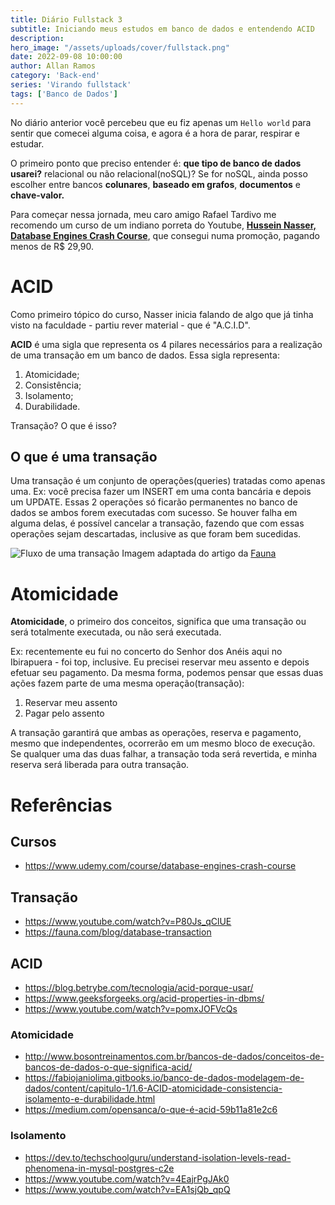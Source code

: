 ```yaml
---
title: Diário Fullstack 3
subtitle: Iniciando meus estudos em banco de dados e entendendo ACID
description:
hero_image: "/assets/uploads/cover/fullstack.png"
date: 2022-09-08 10:00:00
author: Allan Ramos
category: 'Back-end'
series: 'Virando fullstack'
tags: ['Banco de Dados']
---
```


No diário anterior você percebeu que eu fiz apenas um `Hello world` para sentir que comecei alguma coisa, e agora é a hora de parar, respirar e estudar.

O primeiro ponto que preciso entender é: **que tipo de banco de dados usarei?** relacional ou não relacional(noSQL)? Se for noSQL, ainda posso escolher entre bancos **colunares**, **baseado em grafos**, **documentos** e **chave-valor.**

Para começar nessa jornada, meu caro amigo Rafael Tardivo me recomendo um curso de um indiano porreta do Youtube, [**Hussein Nasser, Database Engines Crash Course**](https://www.udemy.com/course/database-engines-crash-course/), que consegui numa promoção, pagando menos de R$ 29,90.

# ACID

Como primeiro tópico do curso, Nasser inicia falando de algo que já tinha visto na faculdade - partiu rever material - que é "A.C.I.D".

**ACID** é uma sigla que representa os 4 pilares necessários para a realização de uma transação em um banco de dados. Essa sigla representa:

1. Atomicidade;
2. Consistência;
3. Isolamento;
4. Durabilidade.

Transação? O que é isso?

## O que é uma transação

Uma transação é um conjunto de operações(queries) tratadas como apenas uma. Ex: você precisa fazer um INSERT em uma conta bancária e depois um UPDATE. Essas 2 operações só ficarão permanentes no banco de dados se ambos forem executadas com sucesso. Se houver falha em alguma delas, é possível cancelar a transação, fazendo que com essas operações sejam descartadas, inclusive as que foram bem sucedidas.

![Fluxo de uma transação](/assets/uploads/posts/diario-full-stack-3/transacao.png)
Imagem adaptada do artigo da [Fauna](https://fauna.com/blog/database-transaction)

# Atomicidade

**Atomicidade**, o primeiro dos conceitos, significa que uma transação ou será totalmente executada, ou não será executada.

Ex: recentemente eu fui no concerto do Senhor dos Anéis aqui no Ibirapuera - foi top, inclusive. Eu precisei reservar meu assento e depois efetuar seu pagamento. Da mesma forma, podemos pensar que essas duas ações fazem parte de uma mesma operação(transação):

1. Reservar meu assento
2. Pagar pelo assento

A transação garantirá que ambas as operações, reserva e pagamento, mesmo que independentes, ocorrerão em um mesmo bloco de execução. Se qualquer uma das duas falhar, a transação toda será revertida, e minha reserva será liberada para outra transação.

# Referências

## Cursos

- https://www.udemy.com/course/database-engines-crash-course

## Transação

- https://www.youtube.com/watch?v=P80Js_qClUE
- https://fauna.com/blog/database-transaction

## ACID

- https://blog.betrybe.com/tecnologia/acid-porque-usar/
- https://www.geeksforgeeks.org/acid-properties-in-dbms/
- https://www.youtube.com/watch?v=pomxJOFVcQs

### Atomicidade

- http://www.bosontreinamentos.com.br/bancos-de-dados/conceitos-de-bancos-de-dados-o-que-significa-acid/
- https://fabiojaniolima.gitbooks.io/banco-de-dados-modelagem-de-dados/content/capitulo-1/1.6-ACID-atomicidade-consistencia-isolamento-e-durabilidade.html
- https://medium.com/opensanca/o-que-é-acid-59b11a81e2c6

### Isolamento

- https://dev.to/techschoolguru/understand-isolation-levels-read-phenomena-in-mysql-postgres-c2e
- https://www.youtube.com/watch?v=4EajrPgJAk0
- https://www.youtube.com/watch?v=EA1sjQb_qpQ
